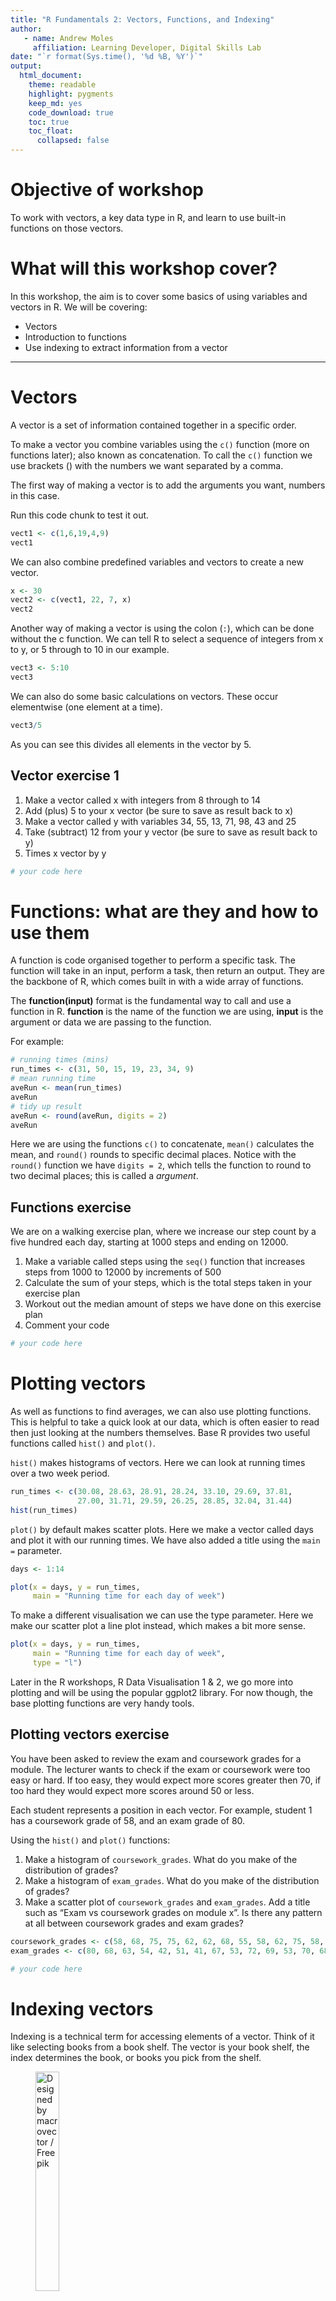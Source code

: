 ```yaml
---
title: "R Fundamentals 2: Vectors, Functions, and Indexing"
author:
   - name: Andrew Moles
     affiliation: Learning Developer, Digital Skills Lab
date: "`r format(Sys.time(), '%d %B, %Y')`"
output: 
  html_document: 
    theme: readable
    highlight: pygments
    keep_md: yes
    code_download: true
    toc: true
    toc_float: 
      collapsed: false
---
```


# Objective of workshop

To work with vectors, a key data type in R, and learn to use built-in functions on those vectors. 

# What will this workshop cover?

In this workshop, the aim is to cover some basics of using variables and vectors in R. We will be covering:

-   Vectors
-   Introduction to functions
-   Use indexing to extract information from a vector 

------------------------------------------------------------------------

# Vectors

A vector is a set of information contained together in a specific order.

To make a vector you combine variables using the `c()` function (more on functions later); also known as concatenation. To call the `c()` function we use brackets () with the numbers we want separated by a comma.

The first way of making a vector is to add the arguments you want, numbers in this case.

Run this code chunk to test it out.

```r
vect1 <- c(1,6,19,4,9)
vect1
```

We can also combine predefined variables and vectors to create a new vector.

```r
x <- 30
vect2 <- c(vect1, 22, 7, x)
vect2
```

Another way of making a vector is using the colon (`:`), which can be done without the c function. We can tell R to select a sequence of integers from x to y, or 5 through to 10 in our example.

```r
vect3 <- 5:10
vect3
```

We can also do some basic calculations on vectors. These occur elementwise (one element at a time).

```r
vect3/5
```

As you can see this divides all elements in the vector by 5.

## Vector exercise 1

1)  Make a vector called x with integers from 8 through to 14
2)  Add (plus) 5 to your x vector (be sure to save as result back to x)
3)  Make a vector called y with variables 34, 55, 13, 71, 98, 43 and 25
4)  Take (subtract) 12 from your y vector (be sure to save as result back to y)
5)  Times x vector by y

```r
# your code here


```

# Functions: what are they and how to use them

A function is code organised together to perform a specific task. The function will take in an input, perform a task, then return an output. They are the backbone of R, which comes built in with a wide array of functions.

The **function(input)** format is the fundamental way to call and use a function in R. **function** is the name of the function we are using, **input** is the argument or data we are passing to the function.

For example:

```r
# running times (mins)
run_times <- c(31, 50, 15, 19, 23, 34, 9)
# mean running time
aveRun <- mean(run_times)
aveRun
# tidy up result
aveRun <- round(aveRun, digits = 2)
aveRun
```

Here we are using the functions `c()` to concatenate, `mean()` calculates the mean, and `round()` rounds to specific decimal places. Notice with the `round()` function we have `digits = 2`, which tells the function to round to two decimal places; this is called a *argument*.

## Functions exercise

We are on a walking exercise plan, where we increase our step count by a five hundred each day, starting at 1000 steps and ending on 12000.

1)  Make a variable called steps using the `seq()` function that increases steps from 1000 to 12000 by increments of 500
2)  Calculate the sum of your steps, which is the total steps taken in your exercise plan
3)  Workout out the median amount of steps we have done on this exercise plan
4)  Comment your code

```r
# your code here


```

# Plotting vectors

As well as functions to find averages, we can also use plotting functions. This is helpful to take a quick look at our data, which is often easier to read then just looking at the numbers themselves. Base R provides two useful functions called `hist()` and `plot()`. 

`hist()` makes histograms of vectors. Here we can look at running times over a two week period. 
```r
run_times <- c(30.08, 28.63, 28.91, 28.24, 33.10, 29.69, 37.81,
               27.00, 31.71, 29.59, 26.25, 28.85, 32.04, 31.44)
hist(run_times)
```

`plot()` by default makes scatter plots. Here we make a vector called days and plot it with our running times. We have also added a title using the `main =` parameter. 
```r
days <- 1:14

plot(x = days, y = run_times,
     main = "Running time for each day of week")
```

To make a different visualisation we can use the type parameter. Here we make our scatter plot a line plot instead, which makes a bit more sense. 
```r
plot(x = days, y = run_times,
     main = "Running time for each day of week",
     type = "l")
```

Later in the R workshops, R Data Visualisation 1 & 2, we go more into plotting and will be using the popular ggplot2 library. For now though, the base plotting functions are very handy tools. 

## Plotting vectors exercise

You have been asked to review the exam and coursework grades for a module. The lecturer wants to check if the exam or coursework were too easy or hard. If too easy, they would expect more scores greater then 70, if too hard they would expect more scores around 50 or less. 

Each student represents a position in each vector. For example, student 1 has a coursework grade of 58, and an exam grade of 80. 

Using the `hist()` and `plot()` functions:

1) Make a histogram of `coursework_grades`. What do you make of the distribution of grades?
2) Make a histogram of `exam_grades`. What do you make of the distribution of grades?
3) Make a scatter plot of `coursework_grades` and `exam_grades`. Add a title such as "Exam vs coursework grades on module x". Is there any pattern at all between coursework grades and exam grades?

```r
coursework_grades <- c(58, 68, 75, 75, 62, 62, 68, 55, 58, 62, 75, 58, 72, 65, 65, 41, 81, 69)
exam_grades <- c(80, 68, 63, 54, 42, 51, 41, 67, 53, 72, 69, 53, 70, 68, 51, 55, 72, 68)

# your code here


```


# Indexing vectors

Indexing is a technical term for accessing elements of a vector. Think of it like selecting books from a book shelf. The vector is your book shelf, the index determines the book, or books you pick from the shelf.

![Designed by macrovector / Freepik](https://github.com/andrewmoles2/rTrainIntroduction/blob/main/r-fundamentals-2/images/6714.jpg?raw=true){width="30%"}

To index in R you use the square brackets `[]` after you type the name of the vector to index from. You then put the numerical position of the elements you want to index in the square brackets. For example, if I wanted to select the first element from my vector I would do something like `data[1]`; data is my data, and 1 is the element I want to index.

Run the example code chunks to see the results:

```r
someNumbers <- c(4, 26, 11, 15, 18, 9, 3, 1)
# indexing the 6th element
someNumbers[6]
```

Indexing elements 1 to 4

```r
someNumbers[1:4]
```

Dropping elements 5 to 7

```r
someNumbers[-5:-7]
```

Indexing 1, 5, and 8

```r
someNumbers[c(1,5,8)]
```

## Indexing exercise 1

You've been keeping track of how much coffee you drink each day for a two week period. We want to split this into week 1 and 2. Using the code below follow the following steps:

1)  Find out the mean for week_one and week_two vectors.
2)  `mean` doesn't work for week_two and gives back `NA`. Print your week_two vector to look at the data.
3)  Check the length of your week_two vector by running the `length()` function on the week_two vector.
4)  There are a few ways ways to fix this, try and find at least two different ways.

*hint: the mean() function has an argument called na.rm, type and run ?mean() to look at the help page*

```r
# vector with n coffee per day for two weeks
coffee <- c(3, 5, 4, 2, 3, 1, 1, 6, 2, 3, 2, 4, 2, 1)

# weeks
week_one <- coffee[1:7]
week_two <- coffee[8:15]

# your code here


```

# Using indexing to change values

Using indexing you can change the value of an item, or multiple items, in a vector. This is very useful if you spot a data error and want to fix it in the code. We will using similar principles in later sessions.

This is a combination of what we have learned so far, with reassigning data to variables/vectors and indexing. For example, `data[1] <- 5` means we take the first element (or data point) from data, and assign the number 5 as a replacement.

Run the code below to see the example:

```r
someNumbers <- c(4, 26, 11, 15, 18, 9, 3, 1)
someNumbers
# Change one item
someNumbers[8] <- 50
someNumbers
# Change multiple
someNumbers[1:3] <- c(19, 20, 21)
someNumbers
```

In the first change, we changed the 8th element of the someNumbers data to 50 (it was 1 previously). In the second change, we changed the first, second and third elements to 19, 20, and 21 (changing from 4, 26, 11).

## Indexing exercise 2

You wanted to calculate bmi health metrics for your family members, and have collected their weights and heights below. We want all heights to be in meters, and all weights to be in kilograms. Robin has used centimetres for height, Sam (Mum) has used feet for height, Sam (Mum) and Jules (Dad) have used stone for weight.

1) Convert Sam (Mum)'s height from feet to meters. The calculation is feet multiplied by 0.0328084.

2) Convert Robin's height from centimetres to meters. The calculation is centimetres divided by 100.

3) Convert Sam (Mum) and Jules (Dad)'s weights from stone to kilograms. The calculation is stone multiplied by 6.35029318. 

4) Calculate the bmi for all family names and store in a vector called family_bmi.

5) Calcuate the average bmi of the family members and store in a variable called avg_bmi.

6) Add the family names to the family_bmi vector. Searching online for creating named vectors should help. 

7) Print both the family_bmi and avg_bmi calculations.


```r
family_names <- c("Andrew", "Sam (Mum)", "Jules (Dad)", "Ash", "Robin")
family_heights <- c(1.95, 5.09, 1.65, 1.91, 186)
family_weights <- c(94, 9.135, 9.6075, 89, 81)

# your code here


```


# Final task - Please give us your individual feedback!

We would be grateful if you could take a minute before the end of the workshop so we can get your feedback!

<https://lse.eu.qualtrics.com/jfe/form/SV_6eSrOVWuit28qcS?coursename=R%Fundamentals%2:%Vectors,%Functions,%and%Indexing&topic=R&prog=DS&version=23-24&link=https://lsecloud.sharepoint.com/:f:/s/TEAM_APD-DSL-Digital-Skills-Trainers/EmUo-IOFzsxFjPujn5poqp4BKnYT46Eg1qoA5o1fSHr6Lw?e=UGNzwj>

The solutions will be available from a link at the end of the survey.

# Individual coding challenge 1

You decide to calculate your commuting times over a weekly period. You decide to see if you can workout, based off your weekly commute, how much commuting you will do on average this month.

1)  Replicate the commute variable four times using `rep()` and assign to a variable called commute_est.
2)  Calculate the mean of commute_est and assign to a variable called aveCommute.
3)  Round the value of aveCommute to two decimal places using `round()` and assign to aveCommute.
4)  You miss timed your Tuesday commute, it should be 37 instead of 33. To make replacement easier use `sort()` on commute_est, and assign to a variable called commute_sort.
5)  Replace the 33 values with 37 using indexing in the variable commute_sort.
6)  Re-calculate and round aveCommute as per instructions two and three.
7)  Test out the following functions on the commute_sort variable: `unique()` and `sort(commute, decreasing = TRUE)`.

```r
commute <- c(41, 33, 44, 52, 36, 39)
# enter your code here

```

# Individual coding challenge 2

For this individual coding challenge we will be looking at Lional Messi's season appearances and goals from 2004-2020. 

The code below has been jumbled up and will not run. Your challenge is to re-order it so it runs correctly. It should print out summary statistics for season goal ratio and age band goal ratios, as well as which year was his most and least prolific, and how many years that took him. 

```r
# print career ratio
careerGoalRatio

# which season had the worst goal ratio
season[which.max(goalRatio)]

# combine age band ratios to a vector
ageGoalRatio <- c(round(mean(teenageGoalRatio), digits = 2), 
              round(mean(twentiesGoalRatio), digits = 2),
              round(mean(thirtiesGoalRatio), digits = 2))

# add in appearance, goal and season data
appearances <- c(9,25,36,40,51,53,55,60,50,46,57,49,52,54,50,44)
goals <- c(1,8,17,16,38,47,53,73,60,41,58,41,54,45,51,31)
season <- c(2004,2005,2006,2007,2008,2009,2010,2011,2012,
            2013,2014,2015,2016,2017,2018,2019)

# which season had the best goal ratio
season[which.min(goalRatio)]

# goal ratio per age band (teenager, 20's, 30's)
teenageGoalRatio <- goalRatio[1:3]
twentiesGoalRatio <- goalRatio[4:13]
thirtiesGoalRatio <- goalRatio[14:16]

# summary results
summary(goalRatio)
summary(ageGoalRatio)

# how many years playing to reach best goal ratio
season[which.min(goalRatio)] - season[1]

# work out appearance to goal ratio per season and total career ratio
goalRatio <- round(appearances/goals, digits = 2)
careerGoalRatio <- round(sum(appearances)/sum(goals), digits = 2)
```

